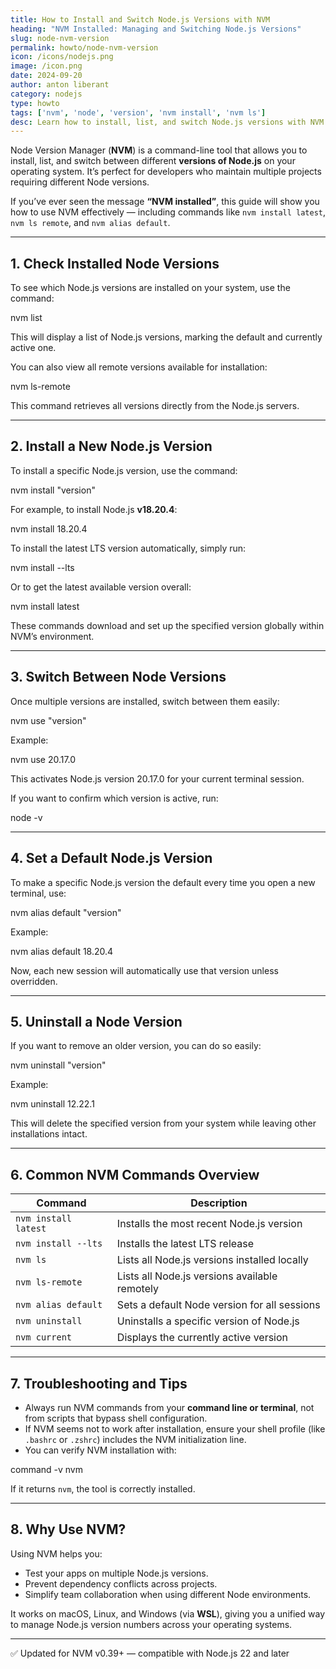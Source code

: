 ```yaml
---
title: How to Install and Switch Node.js Versions with NVM
heading: "NVM Installed: Managing and Switching Node.js Versions"
slug: node-nvm-version
permalink: howto/node-nvm-version
icon: /icons/nodejs.png
image: /icon.png
date: 2024-09-20
author: anton liberant
category: nodejs
type: howto
tags: ['nvm', 'node', 'version', 'nvm install', 'nvm ls']
desc: Learn how to install, list, and switch Node.js versions with NVM. Includes commands like 'nvm install latest', 'nvm ls remote', and 'nvm alias default'.
---
```


Node Version Manager (**NVM**) is a command-line tool that allows you to install, list, and switch between different **versions of Node.js** on your operating system. It’s perfect for developers who maintain multiple projects requiring different Node versions.

If you’ve ever seen the message **“NVM installed”**, this guide will show you how to use NVM effectively — including commands like `nvm install latest`, `nvm ls remote`, and `nvm alias default`.

---

## 1. Check Installed Node Versions

To see which Node.js versions are installed on your system, use the command:

<div className='code-cmd'>nvm list</div>

This will display a list of Node.js versions, marking the default and currently active one.

You can also view all remote versions available for installation:

<div className='code-cmd'>nvm ls-remote</div>

This command retrieves all versions directly from the Node.js servers.

---

## 2. Install a New Node.js Version

To install a specific Node.js version, use the command:

<div className='code-cmd'>nvm install "version"</div>

For example, to install Node.js **v18.20.4**:

<div className='code-cmd'>nvm install 18.20.4</div>

To install the latest LTS version automatically, simply run:

<div className='code-cmd'>nvm install --lts</div>

Or to get the latest available version overall:

<div className='code-cmd'>nvm install latest</div>

These commands download and set up the specified version globally within NVM’s environment.

---

## 3. Switch Between Node Versions

Once multiple versions are installed, switch between them easily:

<div className='code-cmd'>nvm use "version"</div>

Example:

<div className='code-cmd'>nvm use 20.17.0</div>

This activates Node.js version 20.17.0 for your current terminal session.

If you want to confirm which version is active, run:

<div className='code-cmd'>node -v</div>

---

## 4. Set a Default Node.js Version

To make a specific Node.js version the default every time you open a new terminal, use:

<div className='code-cmd'>nvm alias default "version"</div>

Example:

<div className='code-cmd'>nvm alias default 18.20.4</div>

Now, each new session will automatically use that version unless overridden.

---

## 5. Uninstall a Node Version

If you want to remove an older version, you can do so easily:

<div className='code-cmd'>nvm uninstall "version"</div>

Example:

<div className='code-cmd'>nvm uninstall 12.22.1</div>

This will delete the specified version from your system while leaving other installations intact.

---

## 6. Common NVM Commands Overview

| Command | Description |
|----------|-------------|
| `nvm install latest` | Installs the most recent Node.js version |
| `nvm install --lts` | Installs the latest LTS release |
| `nvm ls` | Lists all Node.js versions installed locally |
| `nvm ls-remote` | Lists all Node.js versions available remotely |
| `nvm alias default` | Sets a default Node version for all sessions |
| `nvm uninstall` | Uninstalls a specific version of Node.js |
| `nvm current` | Displays the currently active version |

---

## 7. Troubleshooting and Tips

- Always run NVM commands from your **command line or terminal**, not from scripts that bypass shell configuration.
- If NVM seems not to work after installation, ensure your shell profile (like `.bashrc` or `.zshrc`) includes the NVM initialization line.
- You can verify NVM installation with:

<div className='code-cmd'>command -v nvm</div>

If it returns `nvm`, the tool is correctly installed.

---

## 8. Why Use NVM?

Using NVM helps you:

- Test your apps on multiple Node.js versions.
- Prevent dependency conflicts across projects.
- Simplify team collaboration when using different Node environments.

It works on macOS, Linux, and Windows (via **WSL**), giving you a unified way to manage Node.js version numbers across your operating systems.

---

<footer>
<p>✅ Updated for NVM v0.39+ — compatible with Node.js 22 and later</p>
</footer>
